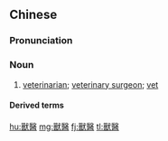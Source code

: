 {{also|兽医}}
==Chinese==
{{zh-forms|s=兽医}}

===Pronunciation===
{{zh-pron
|m=shòuyī
|c=sau3 ji1
|mn=siù-i
|cat=n
}}

===Noun===
{{zh-noun}}

# [[veterinarian]]; [[veterinary surgeon]]; [[vet]]

====Derived terms====
{{zh-der|獸醫學}}

{{zh-cat|Occupations}}

[[hu:獸醫]]
[[mg:獸醫]]
[[fj:獸醫]]
[[tl:獸醫]]